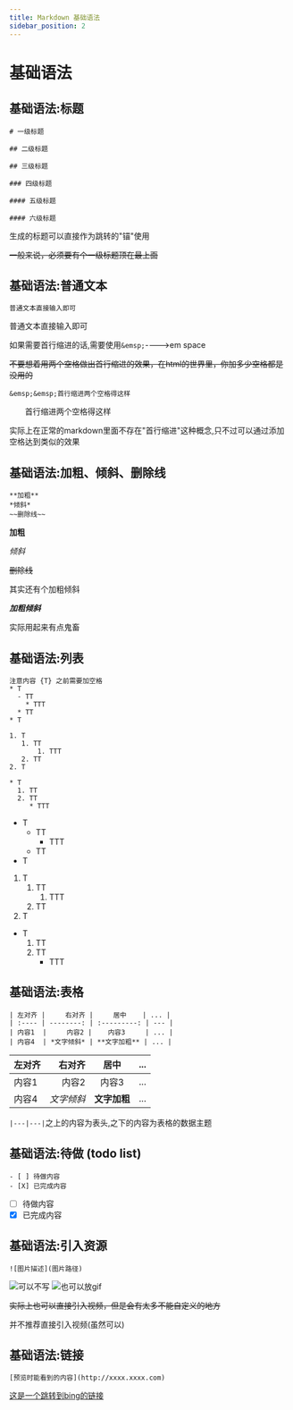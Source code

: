 ```yaml
---
title: Markdown 基础语法
sidebar_position: 2
---
```


# 基础语法

## 基础语法:标题

```text
# 一级标题

## 二级标题

## 三级标题

### 四级标题

#### 五级标题

#### 六级标题
```

生成的标题可以直接作为跳转的"锚"使用

~~一般来说，必须要有个一级标题顶在最上面~~

## 基础语法:普通文本

```text
普通文本直接输入即可
```

普通文本直接输入即可

如果需要首行缩进的话,需要使用`&emsp;`---->em space

~~不要想着用两个空格做出首行缩进的效果，在html的世界里，你加多少空格都是没用的~~


```text
&emsp;&emsp;首行缩进两个空格得这样
```

&emsp;&emsp;首行缩进两个空格得这样

实际上在正常的markdown里面不存在"首行缩进"这种概念,只不过可以通过添加空格达到类似的效果

## 基础语法:加粗、倾斜、删除线

```text
**加粗**
*倾斜*
~~删除线~~
```

**加粗**

*倾斜*

~~删除线~~

其实还有个加粗倾斜

***加粗倾斜***

实际用起来有点鬼畜

## 基础语法:列表

```text
注意内容 {T} 之前需要加空格
* T
  - TT
    * TTT
  * TT
* T

1. T
   1. TT
       1. TTT
   2. TT
2. T

* T
  1. TT
  2. TT
     * TTT
```

* T
  - TT
    * TTT
  * TT
* T

1. T
   1. TT
       1. TTT
   2. TT
2. T

* T
  1. TT
  2. TT
     * TTT

## 基础语法:表格

```text
| 左对齐 |     右对齐 |     居中    | ... |
| :---- | --------: | :---------: | --- |
| 内容1  |     内容2 |    内容3     | ... |
| 内容4  | *文字倾斜* | **文字加粗** | ... |
```

| 左对齐 |     右对齐 |     居中    | ... |
| :---- | --------: | :---------: | --- |
| 内容1  |     内容2 |    内容3     | ... |
| 内容4  | *文字倾斜* | **文字加粗** | ... |

`|---|---|`之上的内容为表头,之下的内容为表格的数据主题

## 基础语法:待做 (todo list)

```text
- [ ] 待做内容
- [X] 已完成内容
```

- [ ] 待做内容
- [X] 已完成内容

## 基础语法:引入资源

```text
![图片描述](图片路径)
```

![可以不写](/img/srcJpg.jpg) ![也可以放gif](/img/srcGif.gif)

~~实际上也可以直接引入视频，但是会有太多不能自定义的地方~~

并不推荐直接引入视频(虽然可以)

## 基础语法:链接

```text
[预览时能看到的内容](http://xxxx.xxxx.com)
```

[这是一个跳转到bing的链接](http://cn.bing.com)
